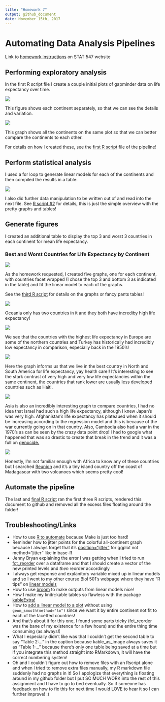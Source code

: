 ```yaml
---
title: "Homework 7"
output: github_document
date: November 15th, 2017
---
```


# Automating Data Analysis Pipelines

Link to [homework instructions](http://stat545.com/hw07_automation.html) on STAT 547 website

## Performing exploratory analysis

In the first R script file I create a couple initial plots of gapminder data on life expectancy over time.

![](life-exp-over-time-each-continent.png)

This figure shows each continent separately, so that we can see the details and variation.

![](life-exp-over-time-all-continents.png)

This graph shows all the continents on the same plot so that we can better compare the continents to each other.

For details on how I created these, see the [first R script](https://github.com/vanflad/STAT547-hw-fladmark-vanessa/blob/master/Homework%207/hw07-1.R) file of the pipeline!

## Perform statistical analysis

I used a for loop to generate linear models for each of the continents and then compiled the results in a table.

![](linear-model-outputs-table.png)

I also did further data manipulation to be written out of and read into the next file. See [R script #2](https://github.com/vanflad/STAT547-hw-fladmark-vanessa/blob/master/Homework%207/hw07-2.R) for details, this is just the simple overview with the pretty graphs and tables!

## Generate figures

I created an additional table to display the top 3 and worst 3 countries in each continent for mean life expectancy.

### Best and Worst Countries for Life Expectancy by Continent
![](best-worst-country-by-life-exp.png)

As the homework requested, I created five graphs, one for each continent, with countries facet wrapped (I chose the top 3 and bottom 3 as indicated in the table) and fit the linear model to each of the graphs.

See the [third R script](https://github.com/vanflad/STAT547-hw-fladmark-vanessa/blob/master/Homework%207/hw07-3.R) for details on the graphs or fancy pants tables!

![](oceania-life-exp-by-country.png)

Oceania only has two countries in it and they both have incrediby high life expectancy!

![](europe-life-exp-by-country.png)

We see that the countries with the highest life expectancy in Europe are some of the northern countries and Turkey has historically had incredibly low expectancy in comparison, especially back in the 1950's!

![](americas-life-exp-by-country.png)

Here the graph informs us that we live in the best country in North and South America for life expectancy, yay health care!! It's interesting to see the stark contrast of very high and very low life expectancies within the same continent, the countries that rank lower are usually less developed countries such as Haiti.

![](asia-life-exp-by-country.png)

Asia is also an incredibly interesting graph to compare countries, I had no idea that Israel had such a high life expectancy, although I knew Japan's was very high. Afghanistan's life expectancy has plateaued when it should be increasing according to the regression model and this is because of the war currently going on in that country. Also, Cambodia also had a war in the 1970's as can be seen by the crazy data point drop! I had to google what happened that was so drastic to create that break in the trend and it was a full on [genocide.](https://en.wikipedia.org/wiki/Cambodian_genocide)

![](africa-life-exp-by-country.png)

Honestly, I'm not familiar enough with Africa to know any of these countries but I searched [Reunion](https://en.wikipedia.org/wiki/R%C3%A9union) and it's a tiny island country off the coast of Madagascar with two volcanoes which seems pretty cool!

## Automate the pipeline

The last and [final R script](https://github.com/vanflad/STAT547-hw-fladmark-vanessa/blob/master/Homework%207/hw07-master.R) ran the first three R scripts, rendered this document to github and removed all the excess files floating around the folder!

## Troubleshooting/Links

* How to use [R to automate](https://github.com/STAT545-UBC/STAT545-UBC.github.io/blob/master/automation10_holding-area/01_automation-example_just-r/Makefile.R) because Make is just too hard!
* Reminder how to jitter points for the colorful all-continent graph because I always forget that it's [position="jitter"](http://ggplot2.tidyverse.org/reference/geom_jitter.html) for ggplot not method="jitter" like in base-R
* Jenny Bryan explaining the error I was getting when I tried to run [fct_reorder](https://github.com/STAT545-UBC/Discussion/issues/488) over a dataframe and that I should create a vector of the new printed levels and *then* reorder accordingly
* I always get response and explanitory variable mixed up in linear models and so I went to my other course Biol 501's webpage where they have "R tips" on [linear models](https://www.zoology.ubc.ca/~schluter/R/fit-model/)
* How to use [broom](https://github.com/tidyverse/broom) to make outputs from linear models nice!
* How I make my knitr::kable tables so flawless with the package [kableExtra!](https://haozhu233.github.io/kableExtra/awesome_table_in_pdf.pdf)
* How to [add a linear model to a plot](https://stackoverflow.com/questions/15633714/adding-a-regression-line-on-a-ggplot) without using `geom_smooth(method="lm")` since we want it by entire continent not fit to each of the facetted countries!
* And that's about it for this one, I found some parts tricky (fct_reorder was the bane of my existence for a few hours) and the entire thing time consuming (as always!)
* What I especially didn't like was that I couldn't get the second table to say "Table 2:..." in the caption because kable_as_image always saves it as "Table 1:..." because there's only one table being saved at a time but if you integrate this method straight into RMarkdown, it will have the correct numbering system!
* Oh and I couldn't figure out how to remove files with an Rscript alone and when I tried to remove extra files manually, my R markdown file suddenly had no graphs in it! So I apologize that everything is floating around in my github folder but I put SO MUCH WORK into the rest of this assignment and I have to go to bed eventually. So if someone has feedback on how to fix this for next time I would LOVE to hear it so I can further improve! :)